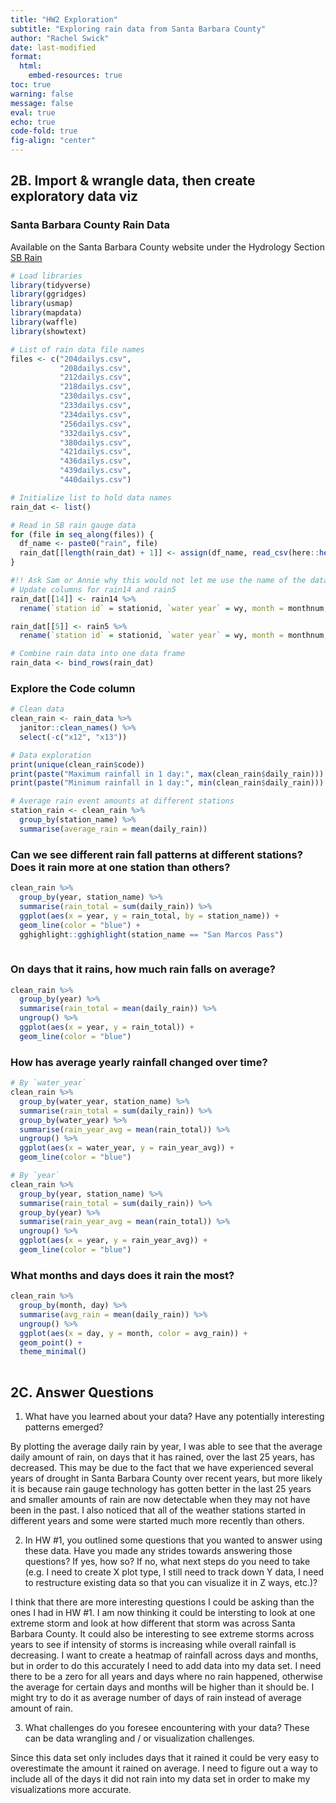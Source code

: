 ```yaml
---
title: "HW2 Exploration"
subtitle: "Exploring rain data from Santa Barbara County"
author: "Rachel Swick"
date: last-modified 
format:
  html:
    embed-resources: true
toc: true
warning: false
message: false
eval: true
echo: true
code-fold: true
fig-align: "center"
---
```

## 2B. Import & wrangle data, then create exploratory data viz

### Santa Barbara County Rain Data
Available on the Santa Barbara County website under the Hydrology Section [SB Rain](https://www.countyofsb.org/2328/Daily-Rainfall-Data-XLS)
```r
# Load libraries
library(tidyverse)
library(ggridges)
library(usmap)
library(mapdata)
library(waffle)
library(showtext)
```

```r
# List of rain data file names
files <- c("204dailys.csv", 
           "208dailys.csv", 
           "212dailys.csv", 
           "218dailys.csv", 
           "230dailys.csv", 
           "233dailys.csv",
           "234dailys.csv",
           "256dailys.csv",
           "332dailys.csv",
           "380dailys.csv",
           "421dailys.csv",
           "436dailys.csv",
           "439dailys.csv",
           "440dailys.csv")

# Initialize list to hold data names
rain_dat <- list()

# Read in SB rain gauge data
for (file in seq_along(files)) {
  df_name <- paste0("rain", file)
  rain_dat[[length(rain_dat) + 1]] <- assign(df_name, read_csv(here::here("data", files[[file]])))
}
```

```r
#!! Ask Sam or Annie why this would not let me use the name of the dataframe to update it
# Update columns for rain14 and rain5 
rain_dat[[14]] <- rain14 %>% 
  rename(`station id` = stationid, `water year` = wy, month = monthnum, `daily rain` = dailyrain)

rain_dat[[5]] <- rain5 %>% 
  rename(`station id` = stationid, `water year` = wy, month = monthnum, `daily rain` = dailyrain)

# Combine rain data into one data frame
rain_data <- bind_rows(rain_dat)
```

### Explore the Code column

```r
# Clean data
clean_rain <- rain_data %>% 
  janitor::clean_names() %>% 
  select(-c("x12", "x13"))

# Data exploration
print(unique(clean_rain$code))
print(paste("Maximum rainfall in 1 day:", max(clean_rain$daily_rain)))
print(paste("Minimum rainfall in 1 day:", min(clean_rain$daily_rain)))
```

```r
# Average rain event amounts at different stations
station_rain <- clean_rain %>% 
  group_by(station_name) %>% 
  summarise(average_rain = mean(daily_rain))
```

### Can we see different rain fall patterns at different stations? Does it rain more at one station than others?

```r
clean_rain %>%
  group_by(year, station_name) %>%
  summarise(rain_total = sum(daily_rain)) %>% 
  ggplot(aes(x = year, y = rain_total, by = station_name)) +
  geom_line(color = "blue") +
  gghighlight::gghighlight(station_name == "San Marcos Pass")
    
```
### On days that it rains, how much rain falls on average?

```r
clean_rain %>%
  group_by(year) %>%
  summarise(rain_total = mean(daily_rain)) %>%
  ungroup() %>% 
  ggplot(aes(x = year, y = rain_total)) +
  geom_line(color = "blue")
```

### How has average yearly rainfall changed over time? 

```r
# By `water_year`
clean_rain %>%
  group_by(water_year, station_name) %>%
  summarise(rain_total = sum(daily_rain)) %>% 
  group_by(water_year) %>% 
  summarise(rain_year_avg = mean(rain_total)) %>% 
  ungroup() %>% 
  ggplot(aes(x = water_year, y = rain_year_avg)) +
  geom_line(color = "blue")
```

```r
# By `year`
clean_rain %>%
  group_by(year, station_name) %>%
  summarise(rain_total = sum(daily_rain)) %>% 
  group_by(year) %>% 
  summarise(rain_year_avg = mean(rain_total)) %>% 
  ungroup() %>% 
  ggplot(aes(x = year, y = rain_year_avg)) +
  geom_line(color = "blue")
```

### What months and days does it rain the most?

```r
clean_rain %>% 
  group_by(month, day) %>% 
  summarise(avg_rain = mean(daily_rain)) %>% 
  ungroup() %>% 
  ggplot(aes(x = day, y = month, color = avg_rain)) +
  geom_point() +
  theme_minimal()
  
```

## 2C. Answer Questions

1. What have you learned about your data? Have any potentially interesting patterns emerged?

By plotting the average daily rain by year, I was able to see that the average daily amount of rain, on days that it has rained, over the last 25 years, has decreased. This may be due to the fact that we have experienced several years of drought in Santa Barbara County over recent years, but more likely it is because rain gauge technology has gotten better in the last 25 years and smaller amounts of rain are now detectable when they may not have been in the past. I also noticed that all of the weather stations started in different years and some were started much more recently than others.  

2. In HW #1, you outlined some questions that you wanted to answer using these data. Have you made any strides towards answering those questions? If yes, how so? If no, what next steps do you need to take (e.g. I need to create X plot type, I still need to track down Y data, I need to restructure existing data so that you can visualize it in Z ways, etc.)?

I think that there are more interesting questions I could be asking than the ones I had in HW #1. I am now thinking it could be intersting to look at one extreme storm and look at how different that storm was across Santa Barbara County. It could also be interesting to see extreme storms across years to see if intensity of storms is increasing while overall rainfall is decreasing. I want to create a heatmap of rainfall across days and months, but in order to do this accurately I need to add data into my data set. I need there to be a zero for all years and days where no rain happened, otherwise the average for certain days and months will be higher than it should be. I might try to do it as average number of days of rain instead of average amount of rain.

3. What challenges do you foresee encountering with your data? These can be data wrangling and / or visualization challenges.

Since this data set only includes days that it rained it could be very easy to overestimate the amount it rained on average. I need to figure out a way to include all of the days it did not rain into my data set in order to make my visualizations more accurate.















